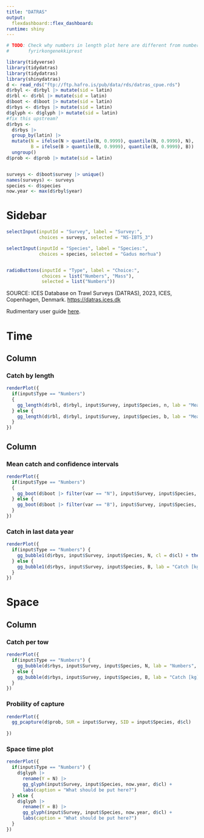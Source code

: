 ```yaml
---
title: "DATRAS"
output:
  flexdashboard::flex_dashboard:
runtime: shiny
---
```


```r
# TODO: Check why numbers in length plot here are different from numbers in
#       fyrirkongenekkiprest
```

```r
library(tidyverse)
library(tidydatras)
library(tidydatras)
library(shinydatras)
d <- read_rds("ftp://ftp.hafro.is/pub/data/rds/datras_cpue.rds")
d$rbyl <- d$rbyl |> mutate(sid = latin)
d$rbl <- d$rbl |> mutate(sid = latin)
d$boot <- d$boot |> mutate(sid = latin)
d$rbys <- d$rbys |> mutate(sid = latin)
d$glyph <- d$glyph |> mutate(sid = latin)
#fix this upstream?
d$rbys <-
  d$rbys |>
  group_by(latin) |>
  mutate(N = ifelse(N > quantile(N, 0.9999), quantile(N, 0.9999), N),
         B = ifelse(B > quantile(B, 0.9999), quantile(B, 0.9999), B)) |>
  ungroup()
d$prob <- d$prob |> mutate(sid = latin)


surveys <- d$boot$survey |> unique()
names(surveys) <- surveys
species <- d$species
now.year <- max(d$rbyl$year)
```


Sidebar {.sidebar data-width=175}
=====================================

```r
selectInput(inputId = "Survey", label = "Survey:",
            choices = surveys, selected = "NS-IBTS_3")

selectInput(inputId = "Species", label = "Species:",
            choices = species, selected = "Gadus morhua")


radioButtons(inputId = "Type", label = "Choice:", 
             choices = list("Numbers", "Mass"),
             selected = list("Numbers"))
```

SOURCE: ICES Database on Trawl Surveys (DATRAS), 2023, ICES, Copenhagen, Denmark. [https://datras.ices.dk](https://datras.ices.dk)

Rudimentary user guide [here](https://heima.hafro.is/~einarhj/pkg/shinydatras/articles/user_guide.html).


Time
=====================================  

Column {data-width=600}
-------------------------------------

### Catch by length


```r
renderPlot({
  if(input$Type == "Numbers") 
  {
    gg_length(d$rbl, d$rbyl, input$Survey, input$Species, n, lab = "Mean numbers per tow") + labs(caption = "What should be put here?")
  } else {
    gg_length(d$rbl, d$rbyl, input$Survey, input$Species, b, lab = "Mean kg per tow") + labs(caption = "What should be put here?")
  }
})
```


Column {data-width=400}
-------------------------------------

### Mean catch and confidence intervals


```r
renderPlot({
  if(input$Type == "Numbers") 
  {
    gg_boot(d$boot |> filter(var == "N"), input$Survey, input$Species, ylab = "Numbers per hour") + labs(caption = "What should be put here?")
  } else {
    gg_boot(d$boot |> filter(var == "B"), input$Survey, input$Species, ylab = "Kg per hour") + labs(caption = "What should be put here?") 
  }
})
```

### Catch in last data year

```r
renderPlot({
  if(input$Type == "Numbers") {
    gg_bubble1(d$rbys, input$Survey, input$Species, N, cl = d$cl) + theme(legend.position = "none") + labs(caption = "What should be put here?")
  } else {
    gg_bubble1(d$rbys, input$Survey, input$Species, B, lab = "Catch [kg]", cl = d$cl) + theme(legend.position = "none") + labs(caption = "What should be put here?")
  }
})
```

Space
=====================================

Column {.tabset}
-------------------------------------

### Catch per tow

```r
renderPlot({
  if(input$Type == "Numbers") {
    gg_bubble(d$rbys, input$Survey, input$Species, N, lab = "Numbers", cl = d$cl) + labs(caption = "What should be put here?")
  } else {
    gg_bubble(d$rbys, input$Survey, input$Species, B, lab = "Catch [kg]", cl = d$cl) + labs(caption = "What should be put here?")
  }
})
```

### Probility of capture

```r
renderPlot({
  gg_pcapture(d$prob, SUR = input$Survey, SID = input$Species, d$cl)
  
})
```

### Space time plot

```r
renderPlot({
  if(input$Type == "Numbers") {
    d$glyph |> 
      rename(Y = N) |> 
      gg_glyph(input$Survey, input$Species, now.year, d$cl) + 
      labs(caption = "What should be put here?")
  } else {
    d$glyph |> 
      rename(Y = B) |> 
      gg_glyph(input$Survey, input$Species, now.year, d$cl) + 
      labs(caption = "What should be put here?")
  }
})
```

